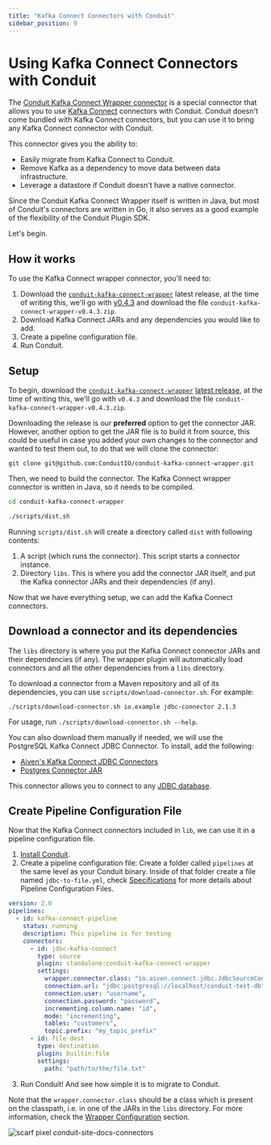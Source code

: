 ```yaml
---
title: "Kafka Connect Connectors with Conduit"
sidebar_position: 9
---
```


# Using Kafka Connect Connectors with Conduit

The [Conduit Kafka Connect Wrapper connector](https://github.com/ConduitIO/conduit-kafka-connect-wrapper) is a special
connector that allows you to use [Kafka Connect](https://docs.confluent.io/platform/current/connect/index.html) 
connectors with Conduit. Conduit doesn't come bundled with Kafka Connect connectors, but you can use it to bring any
Kafka Connect connector with Conduit.

This connector gives you the ability to:

- Easily migrate from Kafka Connect to Conduit.
- Remove Kafka as a dependency to move data between data infrastructure.
- Leverage a datastore if Conduit doesn't have a native connector.

Since the Conduit Kafka Connect Wrapper itself is written in Java, but most of Conduit's connectors are written in Go,
it also serves as a good example of the flexibility of the Conduit Plugin SDK.

Let's begin.

## How it works

To use the Kafka Connect wrapper connector, you'll need to:

1. Download the [`conduit-kafka-connect-wrapper`](https://github.com/ConduitIO/conduit-kafka-connect-wrapper) latest release,
at the time of writing this, we'll go with [v0.4.3](https://github.com/ConduitIO/conduit-kafka-connect-wrapper/releases/tag/v0.4.3)
and download the file `conduit-kafka-connect-wrapper-v0.4.3.zip`.
1. Download Kafka Connect JARs and any dependencies you would like to add.
1. Create a pipeline configuration file.
1. Run Conduit.


## Setup

To begin, download the [`conduit-kafka-connect-wrapper`](https://github.com/ConduitIO/conduit-kafka-connect-wrapper) [latest release](https://github.com/ConduitIO/conduit-kafka-connect-wrapper/releases),
at the time of writing this, we'll go with `v0.4.3` and download the file `conduit-kafka-connect-wrapper-v0.4.3.zip`.

Downloading the release is our **preferred** option to get the connector JAR. However, another option to get the JAR file is
to build it from source, this could be useful in case you added your own changes to the connector and wanted to test them
out, to do that we will clone the connector:
```
git clone git@github.com:ConduitIO/conduit-kafka-connect-wrapper.git
```

Then, we need to build the connector. The Kafka Connect wrapper connector is written in Java, so it needs to be compiled.
```bash
cd conduit-kafka-connect-wrapper

./scripts/dist.sh
```

Running `scripts/dist.sh` will create a directory called `dist` with following contents:
1. A script (which runs the connector). This script starts a connector instance.
1. Directory `libs`. This is where you add the connector JAR itself, and put the Kafka connector JARs and their dependencies (if any).

Now that we have everything setup, we can add the Kafka Connect connectors.

## Download a connector and its dependencies

The `libs` directory is where you put the Kafka Connect connector JARs and their dependencies (if any). The wrapper 
plugin will automatically load connectors and all the other dependencies from a `libs` directory.

To download a connector from a Maven repository and all of its dependencies, you can use `scripts/download-connector.sh`.
For example:
```shell
./scripts/download-connector.sh io.example jdbc-connector 2.1.3
```
For usage, run `./scripts/download-connector.sh --help`.

You can also download them manually if needed, we will use the PostgreSQL Kafka Connect JDBC Connector. To install, add the following:
- [Aiven's Kafka Connect JDBC Connectors](https://github.com/aiven/jdbc-connector-for-apache-kafka)
- [Postgres Connector JAR](https://repo1.maven.org/maven2/org/postgresql/postgresql/42.3.3/postgresql-42.3.3.jar)

This connector allows you to connect to any [JDBC database](https://en.wikipedia.org/wiki/Java_Database_Connectivity).

## Create Pipeline Configuration File

Now that the Kafka Connect connectors included in `lib`, we can use it in a pipeline configuration file.

1. [Install Conduit](https://github.com/ConduitIO/conduit#installation-guide).
2. Create a pipeline configuration file: Create a folder called `pipelines` at the same level as your Conduit 
binary. Inside of that folder create a file named `jdbc-to-file.yml`, check [Specifications](https://conduit.io/docs/pipeline-configuration-files/specifications)
for more details about Pipeline Configuration Files.

````yaml
version: 2.0
pipelines:
  - id: kafka-connect-pipeline
    status: running
    description: This pipeline is for testing
    connectors:
      - id: jdbc-kafka-connect
        type: source
        plugin: standalone:conduit-kafka-connect-wrapper
        settings:
          wrapper.connector.class: "io.aiven.connect.jdbc.JdbcSourceConnector",
          connection.url: "jdbc:postgresql://localhost/conduit-test-db",
          connection.user: "username",
          connection.password: "password",
          incrementing.column.name: "id",
          mode: "incrementing",
          tables: "customers",
          topic.prefix: "my_topic_prefix"
      - id: file-dest
        type: destination
        plugin: builtin:file
        settings:
          path: "path/to/the/file.txt"
````
3. Run Conduit! And see how simple it is to migrate to Conduit.

Note that the `wrapper.connector.class` should be a class which is present on the classpath, i.e. in one of the JARs in
the `libs` directory.
For more information, check the [Wrapper Configuration](https://github.com/ConduitIO/conduit-kafka-connect-wrapper#configuration) section.

![scarf pixel conduit-site-docs-connectors](https://static.scarf.sh/a.png?x-pxid=2fa824d7-fd94-4cf9-a5c8-ea63c9860213)